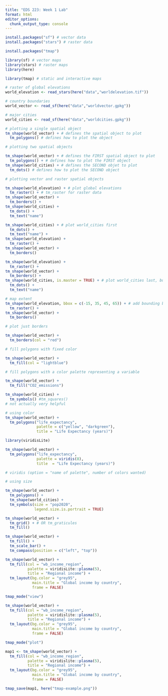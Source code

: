 ```yaml
---
title: "EDS 223: Week 1 Lab"
format: html
editor_options: 
  chunk_output_type: console
---
```


```r
install.packages("sf") # vector data
install.packages("stars") # raster data
```

```r
install.packages("tmap")
```


```r
library(sf) # vector maps
library(stars) # raster maps
library(here)
```

```r
library(tmap) # static and interactive maps
```

```r
# raster of global elevations
world_elevation <- read_stars(here("data","worldelevation.tif"))

# country boundaries
world_vector <- read_sf(here("data","worldvector.gpkg"))

# major cities
world_cities <- read_sf(here("data","worldcities.gpkg"))
```

```r
# plotting a single spatial object
tm_shape(world_vector) + # defines the spatial object to plot
  tm_polygons() # defines how to plot the object
```

```r
# plotting two spatial objects

tm_shape(world_vector) + # defines the FIRST spatial object to plot
  tm_polygons() + # defines how to plot the FIRST object
tm_shape(world_cities) + # defines the SECOND objet to plot
  tm_dots() # defines how to plot the SECOND object
```

```r
# plotting vector and raster spatial objects

tm_shape(world_elevation) + # plot global elevations
  tm_raster() + # tm_raster for raster data
tm_shape(world_vector) +
  tm_borders() +
tm_shape(world_cities) +
  tm_dots() +
  tm_text("name")
```

```r
tm_shape(world_cities) + # plot world_cities first
  tm_dots() +
  tm_text("name") +
tm_shape(world_elevation) +
  tm_raster() +
tm_shape(world_vector) +
  tm_borders() 
```

```r
tm_shape(world_elevation) + 
  tm_raster() + 
tm_shape(world_vector) +
  tm_borders() +
tm_shape(world_cities, is.master = TRUE) + # plot world_cities last, but set as main shape
  tm_dots() +
  tm_text("name")
```

```r
# map extent
tm_shape(world_elevation, bbox = c(-15, 35, 45, 65)) + # add bounding box to restrict extent
  tm_raster() + 
tm_shape(world_vector) +
  tm_borders() 
```

```r
# plot just borders

tm_shape(world_vector) +
  tm_borders(col = "red")
```

```r
# fill polygons with fixed color

tm_shape(world_vector) +
  tm_fill(col = "lightblue")
```

```r
# fill polygons with a color palette representing a variable

tm_shape(world_vector) +
  tm_fill("CO2_emissions")
```

```r
tm_shape(world_cities) +
  tm_symbols() #tm_squares()
# not actually very helpful
```

```r
# using color
tm_shape(world_vector) + 
  tm_polygons("life_expectancy",
              palette = c("yellow", "darkgreen"),
              title = "Life Expectancy (years)")
```

```r
library(viridisLite)
```

```r
tm_shape(world_vector) +
  tm_polygons("life_expectancy",
              palette = viridis(8),
              title  = "Life Expectancy (years)")

# viridis (option = "name of palette", number of colors wanted)
```

```r
# using size

tm_shape(world_vector) + 
  tm_polygons() +
  tm_shape(world_cities) +
  tm_symbols(size = "pop2020",
             legend.size.is.portrait = TRUE)
```

```r
tm_shape(world_vector) +
  tm_grid() + # OR tm_graticules
  tm_fill()
```

```r
tm_shape(world_vector) +
  tm_fill() +
  tm_scale_bar() + 
  tm_compass(position = c("left", "top"))
```

```r
tm_shape(world_vector) + 
  tm_fill(col = "wb_income_region",
          palette = viridisLite::plasma(5),
          title = "Regional income") +
  tm_layout(bg.color = "grey95",
            main.title = "Global income by country",
            frame = FALSE)
```

```r
tmap_mode("view")

tm_shape(world_vector) + 
  tm_fill(col = "wb_income_region",
          palette = viridislite::plasma(5),
          title = "Regional income") +
  tm_layout(bg.color = "grey95",
            main.title = "Global income by country",
            frame = FALSE)

tmap_mode("plot")
```

```r
map1 <- tm_shape(world_vector) + 
  tm_fill(col = "wb_income_region",
          palette = viridislite::plasma(5),
          title = "Regional income") +
  tm_layout(bg.color = "grey95",
            main.title = "Global income by country",
            frame = FALSE)

tmap_save(map1, here("tmap-example.png"))
```













